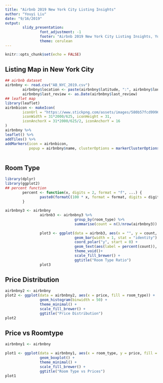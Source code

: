 ```yaml
---
title: "Airbnb 2019 New York City Listing Insights"
author: "Youyi Liu"
date: "9/16/2019"
output: 
        slidy_presentation:
                font_adjustment: -1
                footer: "Airbnb 2019 New York City Listing Insights, Youyi Liu"
                theme: cerulean
---
```


```r
knitr::opts_chunk$set(echo = FALSE)
```

## Listing Map in New York City {#nextsteps .emphasized}
```r
## airbnb dataset
airbnbny <- read.csv("AB_NYC_2019.csv")
        airbnbny$location <- paste(airbnbny$latitude, ":", airbnbny$longitude)
        airbnbny$last_review <- as.Date(airbnbny$last_review)
## leaflet map
library(leaflet)
airbnbicon <- makeIcon(
        iconUrl = "https://www.stickpng.com/assets/images/580b57fcd9996e24bc43c513.png",
        iconWidth = 31*2000/625, iconHeight = 31,
        iconAnchorX = 31*2000/625/2, iconAnchorY = 16
)
airbnbny %>%
leaflet() %>%
addTiles() %>%
addMarkers(icon = airbnbicon, 
           popup = airbnbny$name, clusterOptions = markerClusterOptions())
                
```

## Room Type
```r
library(dplyr)
library(ggplot2)
## percent function
        percent <- function(x, digits = 2, format = "f", ...) {
                paste0(formatC(100 * x, format = format, digits = digits, ...), "%")
        }
        
airbnbny3 <- airbnbny 
                airbnb3 <- airbnbny3 %>%
                                group_by(room_type) %>%
                                summarise(count = n()/nrow(airbnbny3))
                
                plot3 <- ggplot(data = airbnb3, aes(x = "", y = count, fill = room_type)) + 
                                geom_bar(width = 1, stat = "identity") +
                                coord_polar("y", start = 0) +
                                geom_text(aes(label = percent(count)), position = position_stack(vjust = 0.5), color = "black", size = 5) +
                                theme_void()+
                                scale_fill_brewer() +
                                ggtitle("Room Type Ratio")
                plot3
```

## Price Distribution
``` r
airbnbny2 <- airbnbny
plot2 <- ggplot(data = airbnbny2, aes(x = price, fill = room_type)) + 
                geom_histogram(binwidth = 50) + 
                theme_minimal() +
                scale_fill_brewer() +
                ggtitle("Price Distribution")
plot2
```

## Price vs Roomtype
``` r
airbnbny1 <- airbnbny
                
plot1 <- ggplot(data = airbnbny1, aes(x = room_type, y = price, fill = room_type, color = room_type)) +
                geom_boxplot() +
                theme_minimal() +
                scale_fill_brewer() +
                ggtitle("Room Type vs Prices")
plot1
```
